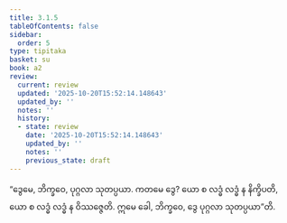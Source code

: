 ```yaml
---
title: 3.1.5
tableOfContents: false
sidebar:
  order: 5
type: tipitaka
basket: su
book: a2
review:
  current: review
  updated: '2025-10-20T15:52:14.148643'
  updated_by: ''
  notes: ''
  history:
  - state: review
    date: '2025-10-20T15:52:14.148643'
    updated_by: ''
    notes: ''
    previous_state: draft
---
```



<DynamicBreadcrumb />


<ReviewStatus review={frontmatter.review} showDetails={true} />

<HypothesisAnnotation frontmatter={frontmatter} />

<Division number="123" book="a2" e="ch" v="15" p="86">

<Paragraph number="208" book="a2">
“ဒွေမေ, ဘိက္ခဝေ, ပုဂ္ဂလာ သုတပ္ပယာ. ကတမေ ဒွေ? ယော စ လဒ္ဓံ လဒ္ဓံ န နိက္ခိပတိ, ယော စ လဒ္ဓံ လဒ္ဓံ န ဝိဿဇ္ဇေတိ. ဣမေ ခေါ, ဘိက္ခဝေ, ဒွေ ပုဂ္ဂလာ သုတပ္ပယာ”တိ.
</Paragraph>
</Division>